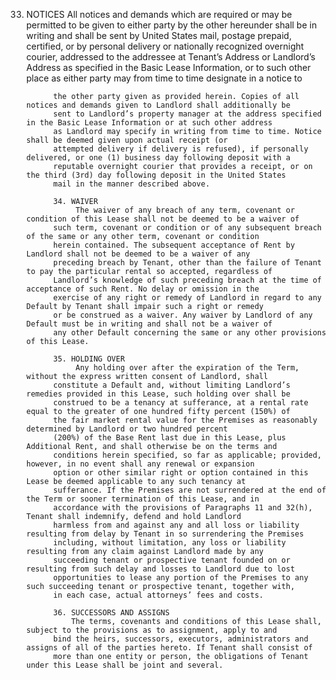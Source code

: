 33. NOTICES
                   All notices and demands which are required or may be permitted to be given to either party by the other
              hereunder shall be in writing and shall be sent by United States mail, postage prepaid, certified, or by personal
              delivery or nationally recognized overnight courier, addressed to the addressee at Tenant’s Address or Landlord’s
              Address as specified in the Basic Lease Information, or to such other place as either party may from time to time
              designate in a notice to


              the other party given as provided herein. Copies of all notices and demands given to Landlord shall additionally be
              sent to Landlord’s property manager at the address specified in the Basic Lease Information or at such other address
              as Landlord may specify in writing from time to time. Notice shall be deemed given upon actual receipt (or
              attempted delivery if delivery is refused), if personally delivered, or one (1) business day following deposit with a
              reputable overnight courier that provides a receipt, or on the third (3rd) day following deposit in the United States
              mail in the manner described above.

              34. WAIVER
                   The waiver of any breach of any term, covenant or condition of this Lease shall not be deemed to be a waiver of
              such term, covenant or condition or of any subsequent breach of the same or any other term, covenant or condition
              herein contained. The subsequent acceptance of Rent by Landlord shall not be deemed to be a waiver of any
              preceding breach by Tenant, other than the failure of Tenant to pay the particular rental so accepted, regardless of
              Landlord’s knowledge of such preceding breach at the time of acceptance of such Rent. No delay or omission in the
              exercise of any right or remedy of Landlord in regard to any Default by Tenant shall impair such a right or remedy
              or be construed as a waiver. Any waiver by Landlord of any Default must be in writing and shall not be a waiver of
              any other Default concerning the same or any other provisions of this Lease.

              35. HOLDING OVER
                   Any holding over after the expiration of the Term, without the express written consent of Landlord, shall
              constitute a Default and, without limiting Landlord’s remedies provided in this Lease, such holding over shall be
              construed to be a tenancy at sufferance, at a rental rate equal to the greater of one hundred fifty percent (150%) of
              the fair market rental value for the Premises as reasonably determined by Landlord or two hundred percent
              (200%) of the Base Rent last due in this Lease, plus Additional Rent, and shall otherwise be on the terms and
              conditions herein specified, so far as applicable; provided, however, in no event shall any renewal or expansion
              option or other similar right or option contained in this Lease be deemed applicable to any such tenancy at
              sufferance. If the Premises are not surrendered at the end of the Term or sooner termination of this Lease, and in
              accordance with the provisions of Paragraphs 11 and 32(h), Tenant shall indemnify, defend and hold Landlord
              harmless from and against any and all loss or liability resulting from delay by Tenant in so surrendering the Premises
              including, without limitation, any loss or liability resulting from any claim against Landlord made by any
              succeeding tenant or prospective tenant founded on or resulting from such delay and losses to Landlord due to lost
              opportunities to lease any portion of the Premises to any such succeeding tenant or prospective tenant, together with,
              in each case, actual attorneys’ fees and costs.

              36. SUCCESSORS AND ASSIGNS
                  The terms, covenants and conditions of this Lease shall, subject to the provisions as to assignment, apply to and
              bind the heirs, successors, executors, administrators and assigns of all of the parties hereto. If Tenant shall consist of
              more than one entity or person, the obligations of Tenant under this Lease shall be joint and several.
